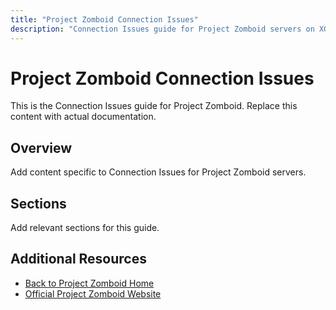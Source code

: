 ```yaml
---
title: "Project Zomboid Connection Issues"
description: "Connection Issues guide for Project Zomboid servers on XGamingServer"
---
```


# Project Zomboid Connection Issues

This is the Connection Issues guide for Project Zomboid. Replace this content with actual documentation.

## Overview

Add content specific to Connection Issues for Project Zomboid servers.

## Sections

Add relevant sections for this guide.

## Additional Resources

- [Back to Project Zomboid Home](./index)
- [Official Project Zomboid Website](https://example.com)
